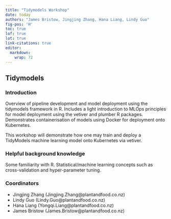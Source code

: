 ```yaml
---
title: "Tidymodels Workshop"
date: today
authors: "James Bristow, Jingjing Zhang, Hana Liang, Lindy Guo"
fig-pos: 'H'
toc: true
lof: true
lot: true
link-citations: true
editor: 
  markdown: 
    wrap: 72
---
```


## Tidymodels

### Introduction

Overview of pipeline development and model deployment using the tidymodels framework in R. Includes a light introduction to MLOps principles for model deployment using the vetiver and plumber R packages. Demonstrates containerisation of models using Docker for deployment onto Kubernetes.

This workshop will demonstrate how one may train and deploy a TidyModels machine learning model onto Kubernetes via vetiver.

### Helpful background knowledge

Some familiarity with R. Statistical/machine learning concepts such as cross-validation and hyper-parameter tuning.

### Coordinators

- Jingjing Zhang (Jingjing.Zhang@plantandfood.co.nz)
- Lindy Guo (Lindy.Guo@plantandfood.co.nz)
- Hana Liang (Yongqi.Liang@plantandfood.co.nz)
- James Bristow (James.Bristow@plantandfood.co.nz)
